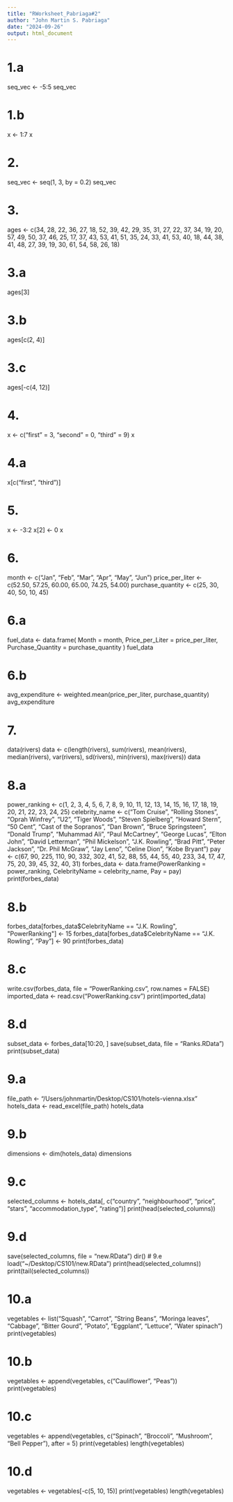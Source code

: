 ```yaml
---
title: "RWorksheet_Pabriaga#2"
author: "John Martin S. Pabriaga"
date: "2024-09-26"
output: html_document
---
```

# 1.a
seq_vec <- -5:5
seq_vec

# 1.b
x <- 1:7
x

# 2.
seq_vec <- seq(1, 3, by = 0.2)
seq_vec

# 3. 
ages <- c(34, 28, 22, 36, 27, 18, 52, 39, 42, 29, 35, 31, 27, 22, 37, 34, 19, 20, 
          57, 49, 50, 37, 46, 25, 17, 37, 43, 53, 41, 51, 35, 24, 33, 41, 53, 40, 
          18, 44, 38, 41, 48, 27, 39, 19, 30, 61, 54, 58, 26, 18)
          
# 3.a
ages[3]

# 3.b
ages[c(2, 4)]

# 3.c
ages[-c(4, 12)]

# 4.
x <- c("first" = 3, "second" = 0, "third" = 9)
x

# 4.a
x[c("first", "third")]

# 5.
x <- -3:2
x[2] <- 0
x

# 6. 
month <- c("Jan", "Feb", "Mar", "Apr", "May", "Jun")
price_per_liter <- c(52.50, 57.25, 60.00, 65.00, 74.25, 54.00)
purchase_quantity <- c(25, 30, 40, 50, 10, 45)

# 6.a
fuel_data <- data.frame(
  Month = month,
  Price_per_Liter = price_per_liter,
  Purchase_Quantity = purchase_quantity
)
fuel_data

# 6.b
avg_expenditure <- weighted.mean(price_per_liter, purchase_quantity)
avg_expenditure

# 7. 
data(rivers)
data <- c(length(rivers), sum(rivers), mean(rivers), median(rivers), var(rivers), sd(rivers), min(rivers), max(rivers))
data

# 8.a
power_ranking <- c(1, 2, 3, 4, 5, 6, 7, 8, 9, 10, 11, 12, 13, 14, 15, 16, 17, 18, 19, 20, 21, 22, 23, 24, 25)
celebrity_name <- c("Tom Cruise", "Rolling Stones", "Oprah Winfrey", "U2", 
                    "Tiger Woods", "Steven Spielberg", "Howard Stern", "50 Cent", 
                    "Cast of the Sopranos", "Dan Brown", "Bruce Springsteen", 
                    "Donald Trump", "Muhammad Ali", "Paul McCartney", "George Lucas", 
                    "Elton John", "David Letterman", "Phil Mickelson", "J.K. Rowling", 
                    "Brad Pitt", "Peter Jackson", "Dr. Phil McGraw", "Jay Leno", 
                    "Celine Dion", "Kobe Bryant")
pay <- c(67, 90, 225, 110, 90, 332, 302, 41, 52, 88, 55, 44, 55, 40, 233, 34, 17, 47, 75, 20, 39, 45, 32, 40, 31)
forbes_data <- data.frame(PowerRanking = power_ranking, 
                          CelebrityName = celebrity_name, 
                          Pay = pay)
print(forbes_data)

# 8.b
forbes_data[forbes_data$CelebrityName == "J.K. Rowling", "PowerRanking"] <- 15
forbes_data[forbes_data$CelebrityName == "J.K. Rowling", "Pay"] <- 90
print(forbes_data)

# 8.c
write.csv(forbes_data, file = "PowerRanking.csv", row.names = FALSE)
imported_data <- read.csv("PowerRanking.csv")
print(imported_data)

# 8.d
subset_data <- forbes_data[10:20, ]
save(subset_data, file = "Ranks.RData")
print(subset_data)

# 9.a
file_path <- "/Users/johnmartin/Desktop/CS101/hotels-vienna.xlsx" 
hotels_data <- read_excel(file_path)
hotels_data

# 9.b
dimensions <- dim(hotels_data)
dimensions

# 9.c 
selected_columns <- hotels_data[, c("country", "neighbourhood", "price", "stars", "accommodation_type", "rating")]
print(head(selected_columns))

# 9.d
save(selected_columns, file = "new.RData")
dir()
# 9.e 
load("~/Desktop/CS101/new.RData")
print(head(selected_columns))
print(tail(selected_columns))

# 10.a 
vegetables <- list("Squash", "Carrot", "String Beans", "Moringa leaves", "Cabbage", 
                   "Bitter Gourd", "Potato", "Eggplant", "Lettuce", "Water spinach")
print(vegetables)

# 10.b
vegetables <- append(vegetables, c("Cauliflower", "Peas"))
print(vegetables)

# 10.c
vegetables <- append(vegetables, c("Spinach", "Broccoli", "Mushroom", "Bell Pepper"), after = 5)
print(vegetables)
length(vegetables)

# 10.d
vegetables <- vegetables[-c(5, 10, 15)]
print(vegetables)
length(vegetables)










